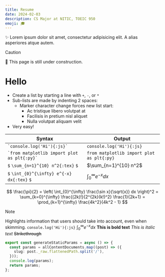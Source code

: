 ```yaml
---
title: Resume
date: 2024-02-03
description: CS Major at NITIC, TOEIC 950
emoji: 🎓
---
```


✨ Lorem ipsum dolor sit amet, consectetur adipisicing elit. A alias asperiores atque autem.

> [!CAUTION]  
> 🚧 This page is still under construction.

# Hello

- Create a list by starting a line with `+`, `-`, or `*`
- Sub-lists are made by indenting 2 spaces:
  - Marker character change forces new list start:
    - Ac tristique libero volutpat at
    * Facilisis in pretium nisl aliquet
    - Nulla volutpat aliquam velit
- Very easy!

| Syntax                                          | Output                                    |
| ----------------------------------------------- | ----------------------------------------- |
| `` `console.log('Hi'){:js}` ``                  | `console.log('Hi'){:js}`                  |
| `` `from matplotlib import plot as plt{:py}` `` | `from matplotlib import plot as plt{:py}` |
| `$` `\sum_{n=1}^{10} n^2{:tex}` `$`             | $\sum_{n=1}^{10} n^2$                     |
| `$` `\int_{0}^{\infty} e^{-x} dx{:tex}` `$`     | $\int_{0}^{\infty} e^{-x} dx$             |

$$
  \frac{\pi}{2} =
  \left( \int_{0}^{\infty} \frac{\sin x}{\sqrt{x}} dx \right)^2 =
  \sum_{k=0}^{\infty} \frac{(2k)!}{2^{2k}(k!)^2} \frac{1}{2k+1} =
  \prod_{k=1}^{\infty} \frac{4k^2}{4k^2 - 1}
$$

> [!NOTE]  
> Highlights information that users should take into account, even when skimming.
> `console.log('Hi'){:js}` $\int_{0}^{\infty} e^{-x} dx$ **This is bold text** _This is italic text_ ~~Strikethrough~~

```ts showLineNumbers
export const generateStaticParams = async () => {
  const params = allContentDocuments.map((post) => ({
    slug: post._raw.flattenedPath.split('/'),
  }));
  console.log(params);
  return params;
};
```
